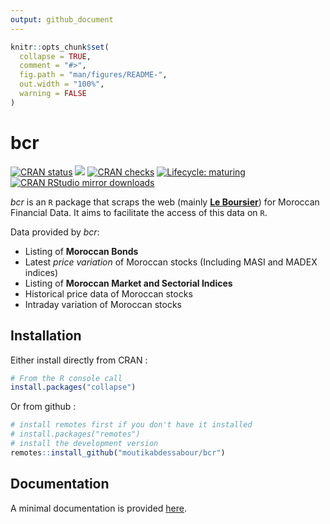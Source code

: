 ```yaml
---
output: github_document
---
```


<!-- README.md is generated from README.Rmd. Please edit that file -->

```r
knitr::opts_chunk$set(
  collapse = TRUE,
  comment = "#>",
  fig.path = "man/figures/README-",
  out.width = "100%",
  warning = FALSE
)
```

# bcr

<!-- badges: start -->
[![CRAN status](https://www.r-pkg.org/badges/version/bcr)](https://cran.r-project.org/package=bcr)
[![](https://img.shields.io/badge/dev%20-0.1.0-green.svg)](https://github.com/moutikabdessabour/bcr)
[![CRAN checks](https://cranchecks.info/badges/worst/bcr)](https://cran.r-project.org/web/checks/check_results_bcr.html)
[![Lifecycle: maturing](https://img.shields.io/badge/lifecycle-maturing-blue.svg)](https://www.tidyverse.org/lifecycle/#maturing)
[![CRAN RStudio mirror downloads](https://cranlogs.r-pkg.org/badges/last-month/bcr?color=grey)](https://moutikabdessabour.github.io/bcr/)
<!-- badges: end -->

*bcr* is an `R` package that scraps the web (mainly [**Le Boursier**](https://leboursier.ma)) for Moroccan Financial Data. It aims to facilitate the access of this data on `R`.

Data provided by *bcr*:

*  Listing of **Moroccan Bonds**
*  Latest *price variation* of Moroccan stocks (Including MASI and MADEX indices)
*  Listing of **Moroccan Market and Sectorial Indices**
*  Historical price data of Moroccan stocks
*  Intraday variation of Moroccan stocks


## Installation
Either install directly from CRAN :
```r
# From the R console call
install.packages("collapse")
```
Or from github :
```r
# install remotes first if you don't have it installed
# install.packages("remotes")
# install the development version
remotes::install_github("moutikabdessabour/bcr")
```
## Documentation
A minimal documentation is provided [here](https://moutikabdessabour.github.io/bcr/reference/index.html).
